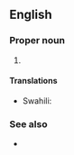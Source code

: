 ==English==

===Proper noun===
{{en-proper noun|head=[[united|United]] [[republic|Republic]] of [[Tanzania]]}}

# {{senseid|en|Q924}}{{n-g|The official name of [[Tanzania]].}}

====Translations====
{{trans-top|id=Q924|official name of Tanzania}}
* Swahili: {{t|sw|Jamhuri ya Muungano wa Tanzania}}
{{trans-mid}}
{{trans-bottom}}

===See also===
* {{pedia}}

{{topics|en|Countries of Africa}}